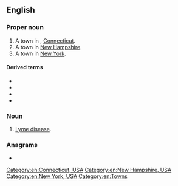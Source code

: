 {{also|lyme}}
==English==

===Proper noun===
{{en-proper noun}}

# A town in {{l|en|New London County}}, [[Connecticut]].
# A town in [[New Hampshire]].
# A town in [[New York]].

====Derived terms====
* {{l|en|Lyme disease}}
* {{l|en|Lyme Regis}}
* {{l|en|Newcastle-under-Lyme}}
* {{l|en|Old Lyme}}

===Noun===
{{en-noun|-}}

# {{lb|en|informal}} [[Lyme disease]].

===Anagrams===
* {{anagrams|en|a=elmy|elmy|myel-|yelm|ylem}}

[[Category:en:Connecticut, USA]]
[[Category:en:New Hampshire, USA]]
[[Category:en:New York, USA]]
[[Category:en:Towns]]